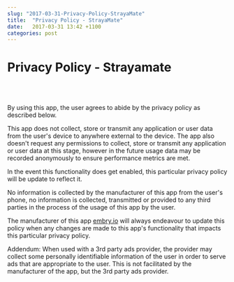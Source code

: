 ```yaml
---
slug: "2017-03-31-Privacy-Policy-StrayaMate"
title:  "Privacy Policy - StrayaMate"
date:   2017-03-31 13:42 +1100
categories: post
---
```


# Privacy Policy - Strayamate
<br/>
<br/>

By using  this app, the user agrees to abide by the privacy policy as described below.

This app does not collect, store or transmit any application or user data from the user's device to anywhere external to the device. The app also doesn't request any permissions to collect, store or transmit any application or user data at this stage, however in the future usage data may be recorded anonymously to ensure performance metrics are met.

In the event this functionality does get enabled, this particular privacy policy will be update to reflect it.

No information is collected by the manufacturer of this app from the user's phone, no information is collected, transmitted or provided to any third parties in the process of the usage of this app by the user.

The manufacturer of this app [embry.io](http://embry.io) will always endeavour to update this policy when any changes are made to this app's functionality that impacts this particular privacy policy.

Addendum: When used with a 3rd party ads provider, the provider may collect some personally identifiable information of the user in order to serve ads that are appropriate to the user. This is not facilitated by the manufacturer of the app, but the 3rd party ads provider.
